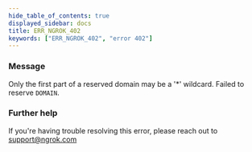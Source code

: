 ```yaml
---
hide_table_of_contents: true
displayed_sidebar: docs
title: ERR_NGROK_402
keywords: ["ERR_NGROK_402", "error 402"]
---
```


### Message

Only the first part of a reserved domain may be a '\*' wildcard. Failed to reserve `DOMAIN`.

### Further help

If you're having trouble resolving this error, please reach out to [support@ngrok.com](mailto:support@ngrok.com?subject=Help%20with%20ERR_NGROK_402)
